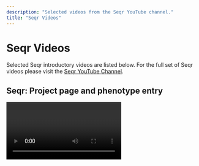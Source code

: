 ```yaml
---
description: "Selected videos from the Seqr YouTube channel."
title: "Seqr Videos"
---
```


# Seqr Videos

Selected Seqr introductory videos are listed below. For the full set of Seqr videos please visit the [Seqr YouTube Channel](https://www.youtube.com/playlist?list=PLlMMtlgw6qNiY6mkBu111-lpmANKHdGKM).

## Seqr: Project page and phenotype entry

<Video url="https://youtu.be/1AlcGctAIcA" />

## Seqr: Variant search

<Video url="https://youtu.be/tbvhn3quTqg" />

## Seqr: Gene page

<Video url="https://youtu.be/GDKvtvK9N_E" />

## Seqr: Variant information

<Video url="https://youtu.be/7609Dm8sf_s" />

## Seqr: Integrated Genomics Viewer (IGV)

<Video url="https://youtu.be/Np8Z_ZlcbaE" />

## Seqr: Matchmaker Exchange

<Video url="https://youtu.be/DTYjbGgPe8M" />
